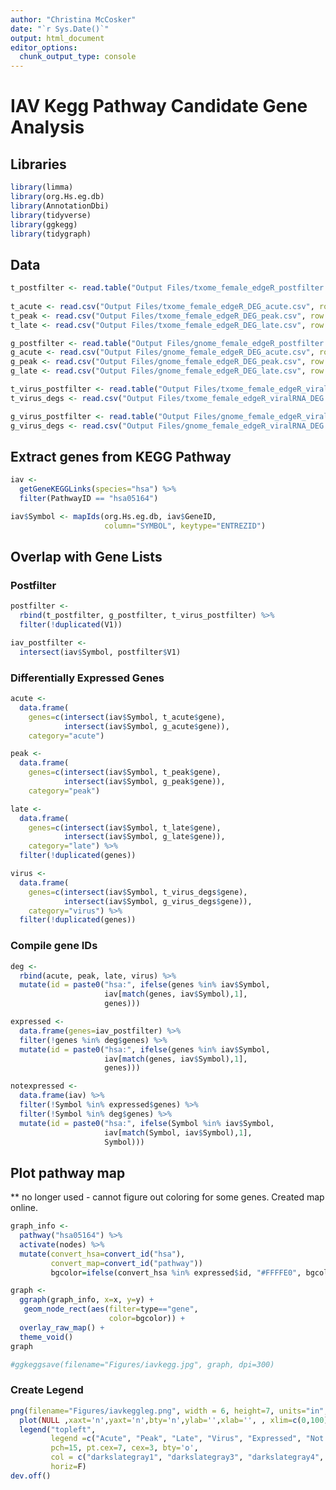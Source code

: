 ```yaml
---
author: "Christina McCosker"
date: "`r Sys.Date()`"
output: html_document
editor_options: 
  chunk_output_type: console
---
```


# IAV Kegg Pathway Candidate Gene Analysis

## Libraries
```r
library(limma)
library(org.Hs.eg.db)
library(AnnotationDbi) 
library(tidyverse)
library(ggkegg)
library(tidygraph)
```

## Data
```r
t_postfilter <- read.table("Output Files/txome_female_edgeR_postfilter.txt")
  
t_acute <- read.csv("Output Files/txome_female_edgeR_DEG_acute.csv", row.names=1)
t_peak <- read.csv("Output Files/txome_female_edgeR_DEG_peak.csv", row.names=1)
t_late <- read.csv("Output Files/txome_female_edgeR_DEG_late.csv", row.names=1)

g_postfilter <- read.table("Output Files/gnome_female_edgeR_postfilter.txt")
g_acute <- read.csv("Output Files/gnome_female_edgeR_DEG_acute.csv", row.names=1)
g_peak <- read.csv("Output Files/gnome_female_edgeR_DEG_peak.csv", row.names=1)
g_late <- read.csv("Output Files/gnome_female_edgeR_DEG_late.csv", row.names=1)

t_virus_postfilter <- read.table("Output Files/txome_female_edgeR_viralRNA_postfilter.txt")
t_virus_degs <- read.csv("Output Files/txome_female_edgeR_viralRNA_DEG.csv", row.names=1)

g_virus_postfilter <- read.table("Output Files/gnome_female_edgeR_viralRNA_postfilter.txt")
g_virus_degs <- read.csv("Output Files/gnome_female_edgeR_viralRNA_DEG.csv", row.names=1)
```

## Extract genes from KEGG Pathway
```r
iav <- 
  getGeneKEGGLinks(species="hsa") %>% 
  filter(PathwayID == "hsa05164")

iav$Symbol <- mapIds(org.Hs.eg.db, iav$GeneID,
                     column="SYMBOL", keytype="ENTREZID")
```

## Overlap with Gene Lists
### Postfilter
```r
postfilter <- 
  rbind(t_postfilter, g_postfilter, t_virus_postfilter) %>% 
  filter(!duplicated(V1))

iav_postfilter <-
  intersect(iav$Symbol, postfilter$V1)
```

### Differentially Expressed Genes
```r
acute <- 
  data.frame(
    genes=c(intersect(iav$Symbol, t_acute$gene), 
            intersect(iav$Symbol, g_acute$gene)), 
    category="acute")

peak <- 
  data.frame(
    genes=c(intersect(iav$Symbol, t_peak$gene), 
            intersect(iav$Symbol, g_peak$gene)), 
    category="peak")

late <- 
  data.frame(
    genes=c(intersect(iav$Symbol, t_late$gene),
            intersect(iav$Symbol, g_late$gene)),
    category="late") %>% 
  filter(!duplicated(genes))

virus <- 
  data.frame(
    genes=c(intersect(iav$Symbol, t_virus_degs$gene),
            intersect(iav$Symbol, g_virus_degs$gene)),
    category="virus") %>% 
  filter(!duplicated(genes))
```

### Compile gene IDs
```r
deg <-
  rbind(acute, peak, late, virus) %>% 
  mutate(id = paste0("hsa:", ifelse(genes %in% iav$Symbol, 
                     iav[match(genes, iav$Symbol),1],
                     genes)))

expressed <-
  data.frame(genes=iav_postfilter) %>%  
  filter(!genes %in% deg$genes) %>% 
  mutate(id = paste0("hsa:", ifelse(genes %in% iav$Symbol, 
                     iav[match(genes, iav$Symbol),1],
                     genes)))

notexpressed <- 
  data.frame(iav) %>% 
  filter(!Symbol %in% expressed$genes) %>% 
  filter(!Symbol %in% deg$genes) %>% 
  mutate(id = paste0("hsa:", ifelse(Symbol %in% iav$Symbol, 
                     iav[match(Symbol, iav$Symbol),1],
                     Symbol)))
```

## Plot pathway map
** no longer used - cannot figure out coloring for some genes. Created map online.
```r
graph_info <-
  pathway("hsa05164") %>% 
  activate(nodes) %>% 
  mutate(convert_hsa=convert_id("hsa"), 
         convert_map=convert_id("pathway"))
         bgcolor=ifelse(convert_hsa %in% expressed$id, "#FFFFE0", bgcolor))

graph <-
  ggraph(graph_info, x=x, y=y) +
   geom_node_rect(aes(filter=type=="gene", 
                      color=bgcolor)) + 
  overlay_raw_map() +
  theme_void() 
graph 

#ggkeggsave(filename="Figures/iavkegg.jpg", graph, dpi=300)
```

### Create Legend
```r
png(filename="Figures/iavkeggleg.png", width = 6, height=7, units="in", res=300)
  plot(NULL ,xaxt='n',yaxt='n',bty='n',ylab='',xlab='', , xlim=c(0,100), ylim=c(0,10))
  legend("topleft", 
         legend =c("Acute", "Peak", "Late", "Virus", "Expressed", "Not Expressed"), 
         pch=15, pt.cex=7, cex=3, bty='o',
         col = c("darkslategray1", "darkslategray3", "darkslategray4", "gray80", "coral", "wheat2"), 
         horiz=F)
dev.off()
```

